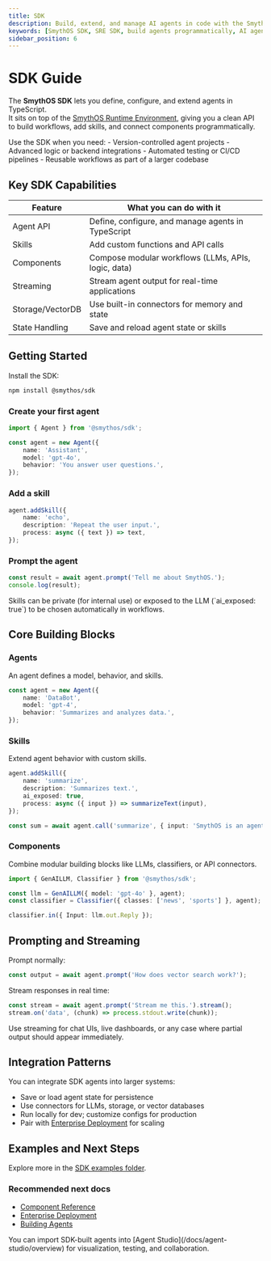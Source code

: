 ```yaml
---
title: SDK
description: Build, extend, and manage AI agents in code with the SmythOS SDK. Define behaviors, add skills, compose workflows, and integrate agents into applications and pipelines.
keywords: [SmythOS SDK, SRE SDK, build agents programmatically, AI agent workflows, TypeScript SDK, agent components, skills, workflows, automation, CI/CD]
sidebar_position: 6
---
```


# SDK Guide

The **SmythOS SDK** lets you define, configure, and extend agents in TypeScript.  
It sits on top of the [SmythOS Runtime Environment](/docs/agent-runtime/overview), giving you a clean API to build workflows, add skills, and connect components programmatically.

<InfoCallout title="When to use the SDK">
Use the SDK when you need:  
- Version-controlled agent projects  
- Advanced logic or backend integrations  
- Automated testing or CI/CD pipelines  
- Reusable workflows as part of a larger codebase  
</InfoCallout>

<Youtube videoId="DmpykKQOQRY" title="SmythOS - SRE SDK Create Project" />

## Key SDK Capabilities

| Feature         | What you can do with it                                |
|-----------------|--------------------------------------------------------|
| Agent API       | Define, configure, and manage agents in TypeScript     |
| Skills          | Add custom functions and API calls                     |
| Components      | Compose modular workflows (LLMs, APIs, logic, data)    |
| Streaming       | Stream agent output for real-time applications         |
| Storage/VectorDB| Use built-in connectors for memory and state           |
| State Handling  | Save and reload agent state or skills                  |

<Spacer size="md" />

## Getting Started

Install the SDK:

```bash
npm install @smythos/sdk
```

### Create your first agent

```ts
import { Agent } from '@smythos/sdk';

const agent = new Agent({
    name: 'Assistant',
    model: 'gpt-4o',
    behavior: 'You answer user questions.',
});
```

### Add a skill

```ts
agent.addSkill({
    name: 'echo',
    description: 'Repeat the user input.',
    process: async ({ text }) => text,
});
```

### Prompt the agent

```ts
const result = await agent.prompt('Tell me about SmythOS.');
console.log(result);
```

<InfoCallout title="Tip">
Skills can be private (for internal use) or exposed to the LLM (`ai_exposed: true`) to be chosen automatically in workflows.
</InfoCallout>

<Spacer size="md" />

## Core Building Blocks

### Agents

An agent defines a model, behavior, and skills.

```ts
const agent = new Agent({
    name: 'DataBot',
    model: 'gpt-4',
    behavior: 'Summarizes and analyzes data.',
});
```

### Skills

Extend agent behavior with custom skills.

```ts
agent.addSkill({
    name: 'summarize',
    description: 'Summarizes text.',
    ai_exposed: true,
    process: async ({ input }) => summarizeText(input),
});

const sum = await agent.call('summarize', { input: 'SmythOS is an agent runtime.' });
```

### Components

Combine modular building blocks like LLMs, classifiers, or API connectors.

```ts
import { GenAILLM, Classifier } from '@smythos/sdk';

const llm = GenAILLM({ model: 'gpt-4o' }, agent);
const classifier = Classifier({ classes: ['news', 'sports'] }, agent);

classifier.in({ Input: llm.out.Reply });
```

<Spacer size="md" />

## Prompting and Streaming

Prompt normally:

```ts
const output = await agent.prompt('How does vector search work?');
```

Stream responses in real time:

```ts
const stream = await agent.prompt('Stream me this.').stream();
stream.on('data', (chunk) => process.stdout.write(chunk));
```

<TipCallout title="When to use streaming">
Use streaming for chat UIs, live dashboards, or any case where partial output should appear immediately.
</TipCallout>

<Spacer size="md" />

## Integration Patterns

You can integrate SDK agents into larger systems:

- Save or load agent state for persistence  
- Use connectors for LLMs, storage, or vector databases  
- Run locally for dev; customize configs for production  
- Pair with [Enterprise Deployment](/docs/agent-runtime/deployment) for scaling  

<Spacer size="md" />

## Examples and Next Steps

Explore more in the [SDK examples folder](https://github.com/SmythOS/sre/tree/main/examples).  

### Recommended next docs

- [Component Reference](/docs/agent-runtime/components)  
- [Enterprise Deployment](/docs/agent-runtime/deployment)  
- [Building Agents](/docs/agent-runtime/building-agents)  

<InfoCallout title="Combine with Studio">
You can import SDK-built agents into [Agent Studio](/docs/agent-studio/overview) for visualization, testing, and collaboration.
</InfoCallout>
